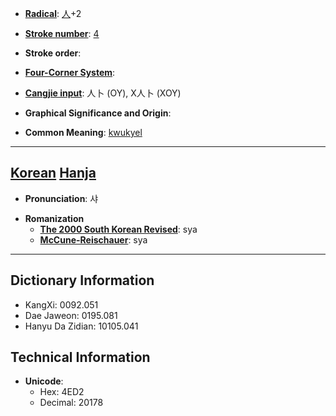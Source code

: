 * '''[[Wiktionary:Chinese radical index| Radical]]''': [[Wiktionary:Chinese radical index 人|人]]+2

* '''[[Wiktionary:Chinese total strokes index|Stroke number]]''': [[Wiktionary:Chinese total strokes index 4|4]]

* '''Stroke order''': 

* '''[[Wiktionary:Chinese four corner index|Four-Corner System]]''': 

* '''[[Wiktionary:Chinese Cangjie index|Cangjie input]]''': 人卜 (OY), X人卜 (XOY)

* '''Graphical Significance and Origin''': 

* '''Common Meaning''': [[kwukyel]]

----

== [[Korean]] [[Hanja]] ==

* '''Pronunciation''': 샤

* '''Romanization'''
** '''[[The 2000 South Korean Revised Romanization|The 2000 South Korean Revised]]''': sya
** '''[[McCune-Reischauer]]''': sya

----

== Dictionary Information ==

* KangXi: 0092.051
* Dae Jaweon: 0195.081
* Hanyu Da Zidian: 10105.041

== Technical Information ==

* '''Unicode''':
** Hex: 4ED2
** Decimal: 20178